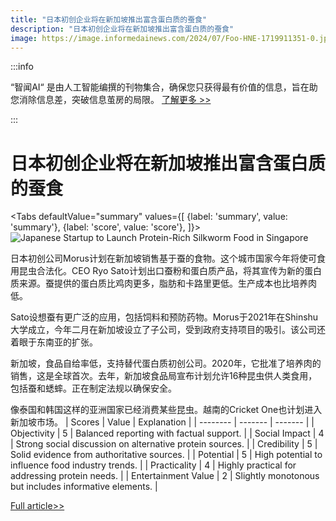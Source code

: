 ```yaml
---
title: "日本初创企业将在新加坡推出富含蛋白质的蚕食"
description: "日本初创企业将在新加坡推出富含蛋白质的蚕食"
image: https://image.informedainews.com/2024/07/Foo-HNE-1719911351-0.jpg
---
```



:::info

“智闻AI“ 是由人工智能编撰的刊物集合，确保您只获得最有价值的信息，旨在助您消除信息差，突破信息茧房的局限。  [了解更多 >>](/)

:::

# 日本初创企业将在新加坡推出富含蛋白质的蚕食


<Tabs
	defaultValue="summary"
	values={[
	{label: 'summary', value: 'summary'},
	{label: 'score', value: 'score'},
]}>
<TabItem value="summary">
<img
  src="https://image.informedainews.com/2024/07/Foo-HNE-1719911351-0.jpg"
  alt="Japanese Startup to Launch Protein-Rich Silkworm Food in Singapore"
/>



日本初创公司Morus计划在新加坡销售基于蚕的食物。这个城市国家今年将使可食用昆虫合法化。CEO Ryo Sato计划出口蚕粉和蛋白质产品，将其宣传为新的蛋白质来源。蚕提供的蛋白质比鸡肉更多，脂肪和卡路里更低。生产成本也比培养肉低。

Sato设想蚕有更广泛的应用，包括饲料和预防药物。Morus于2021年在Shinshu大学成立，今年二月在新加坡设立了子公司，受到政府支持项目的吸引。该公司还着眼于东南亚的扩张。

新加坡，食品自给率低，支持替代蛋白质初创公司。2020年，它批准了培养肉的销售，这是全球首次。去年，新加坡食品局宣布计划允许16种昆虫供人类食用，包括蚕和蟋蟀。正在制定法规以确保安全。

像泰国和韩国这样的亚洲国家已经消费某些昆虫。越南的Cricket One也计划进入新加坡市场。
</TabItem>
<TabItem value="score">
	| Scores     | Value   | Explanation |
	| -------- | ------- | ------- |
	| Objectivity  | 5    | Balanced reporting with factual support.    |
	| Social Impact | 4     | Strong social discussion on alternative protein sources.    |
	| Credibility    | 5    | Solid evidence from authoritative sources.    |
	| Potential    | 5    | High potential to influence food industry trends.    |
	| Practicality    | 4    | Highly practical for addressing protein needs.    |
	| Entertainment Value    | 2    | Slightly monotonous but includes informative elements.    |
</TabItem>
</Tabs>

[Full article>>](https://asia.nikkei.com/Business/Startups/Japanese-startup-to-sell-protein-rich-silkworm-food-in-Singapore)
